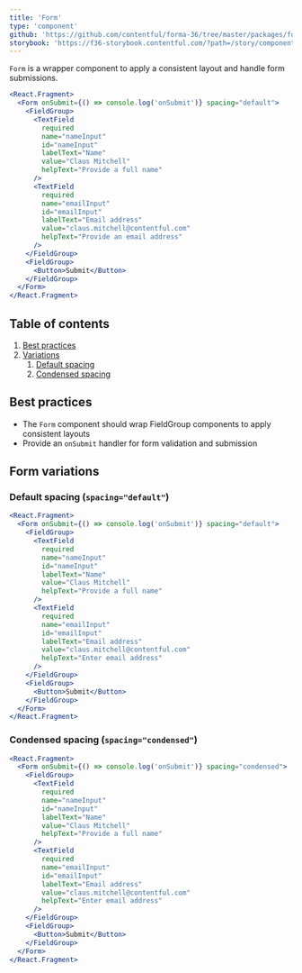 ```yaml
---
title: 'Form'
type: 'component'
github: 'https://github.com/contentful/forma-36/tree/master/packages/forma-36-react-components/src/components/Form'
storybook: 'https://f36-storybook.contentful.com/?path=/story/components-form--default'
---
```


`Form` is a wrapper component to apply a consistent layout and handle form submissions.

```jsx
<React.Fragment>
  <Form onSubmit={() => console.log('onSubmit')} spacing="default">
    <FieldGroup>
      <TextField
        required
        name="nameInput"
        id="nameInput"
        labelText="Name"
        value="Claus Mitchell"
        helpText="Provide a full name"
      />
      <TextField
        required
        name="emailInput"
        id="emailInput"
        labelText="Email address"
        value="claus.mitchell@contentful.com"
        helpText="Provide an email address"
      />
    </FieldGroup>
    <FieldGroup>
      <Button>Submit</Button>
    </FieldGroup>
  </Form>
</React.Fragment>
```

## Table of contents

1. [Best practices](#best-practices)
2. [Variations](#variations)
   1. [Default spacing](#default-spacing)
   2. [Condensed spacing](#condensed-spacing)

## Best practices <a name="best-practices" />

- The `Form` component should wrap FieldGroup components to apply consistent layouts
- Provide an `onSubmit` handler for form validation and submission

## Form variations <a name="variations" />

### Default spacing (`spacing="default"`) <a name="default-spacing" />

```jsx
<React.Fragment>
  <Form onSubmit={() => console.log('onSubmit')} spacing="default">
    <FieldGroup>
      <TextField
        required
        name="nameInput"
        id="nameInput"
        labelText="Name"
        value="Claus Mitchell"
        helpText="Provide a full name"
      />
      <TextField
        required
        name="emailInput"
        id="emailInput"
        labelText="Email address"
        value="claus.mitchell@contentful.com"
        helpText="Enter email address"
      />
    </FieldGroup>
    <FieldGroup>
      <Button>Submit</Button>
    </FieldGroup>
  </Form>
</React.Fragment>
```

### Condensed spacing (`spacing="condensed"`) <a name="condensed-spacing" />

```jsx
<React.Fragment>
  <Form onSubmit={() => console.log('onSubmit')} spacing="condensed">
    <FieldGroup>
      <TextField
        required
        name="nameInput"
        id="nameInput"
        labelText="Name"
        value="Claus Mitchell"
        helpText="Provide a full name"
      />
      <TextField
        required
        name="emailInput"
        id="emailInput"
        labelText="Email address"
        value="claus.mitchell@contentful.com"
        helpText="Enter email address"
      />
    </FieldGroup>
    <FieldGroup>
      <Button>Submit</Button>
    </FieldGroup>
  </Form>
</React.Fragment>
```
